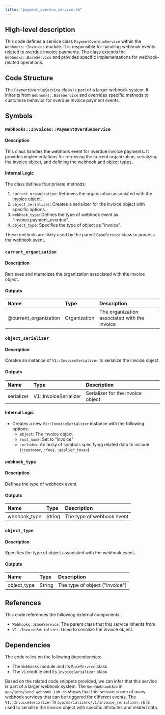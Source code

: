 ```yaml
---
title: "payment_overdue_service.rb"
---
```


## High-level description
This code defines a service class `PaymentOverdueService` within the `Webhooks::Invoices` module. It is responsible for handling webhook events related to overdue invoice payments. The class extends the `Webhooks::BaseService` and provides specific implementations for webhook-related operations.

## Code Structure
The `PaymentOverdueService` class is part of a larger webhook system. It inherits from `Webhooks::BaseService` and overrides specific methods to customize behavior for overdue invoice payment events.

## Symbols

### `Webhooks::Invoices::PaymentOverdueService`
#### Description
This class handles the webhook event for overdue invoice payments. It provides implementations for retrieving the current organization, serializing the invoice object, and defining the webhook and object types.

#### Internal Logic
The class defines four private methods:

1. `current_organization`: Retrieves the organization associated with the invoice object.
2. `object_serializer`: Creates a serializer for the invoice object with specific options.
3. `webhook_type`: Defines the type of webhook event as "invoice.payment_overdue".
4. `object_type`: Specifies the type of object as "invoice".

These methods are likely used by the parent `BaseService` class to process the webhook event.

### `current_organization`
#### Description
Retrieves and memoizes the organization associated with the invoice object.

#### Outputs
| Name | Type | Description |
|:-----|:-----|:------------|
| @current_organization | Organization | The organization associated with the invoice |

### `object_serializer`
#### Description
Creates an instance of `V1::InvoiceSerializer` to serialize the invoice object.

#### Outputs
| Name | Type | Description |
|:-----|:-----|:------------|
| serializer | V1::InvoiceSerializer | Serializer for the invoice object |

#### Internal Logic
- Creates a new `V1::InvoiceSerializer` instance with the following options:
  - `object`: The invoice object
  - `root_name`: Set to "invoice"
  - `includes`: An array of symbols specifying related data to include (`:customer`, `:fees`, `:applied_taxes`)

### `webhook_type`
#### Description
Defines the type of webhook event.

#### Outputs
| Name | Type | Description |
|:-----|:-----|:------------|
| webhook_type | String | The type of webhook event |

### `object_type`
#### Description
Specifies the type of object associated with the webhook event.

#### Outputs
| Name | Type | Description |
|:-----|:-----|:------------|
| object_type | String | The type of object ("invoice") |

## References
This code references the following external components:
- `Webhooks::BaseService`: The parent class that this service inherits from.
- `V1::InvoiceSerializer`: Used to serialize the invoice object.

## Dependencies
The code relies on the following dependencies:
- The `Webhooks` module and its `BaseService` class
- The `V1` module and its `InvoiceSerializer` class

Based on the related code snippets provided, we can infer that this service is part of a larger webhook system. The `SendWebhookJob` in `app/jobs/send_webhook_job.rb` shows that this service is one of many webhook services that can be triggered for different events. The `V1::InvoiceSerializer` in `app/serializers/v1/invoice_serializer.rb` is used to serialize the invoice object with specific attributes and related data.